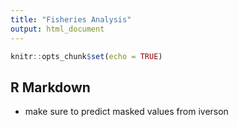 ```yaml
---
title: "Fisheries Analysis"
output: html_document
---
```


```r
knitr::opts_chunk$set(echo = TRUE)
```

## R Markdown

- make sure to predict masked values from iverson
